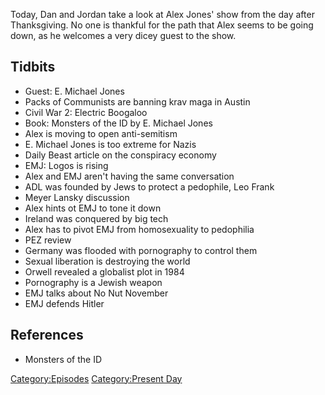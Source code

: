 {{DEFAULTSORT:
    #_EPISODE_0375:November 29, 2019
}}{{Episode
    | title           = November 29, 2019
    | caption         = [https://knowledgefight.libsyn.com/knowledge-fight-november-29-2019 Listen to this episode on Libsyn]
    | episodeNumber   = 375
    | length          = 01:57:11
    | airDate         = December 2, 2019
    | coverageDate    = November 29, 2019
    | episodeType     = [[:Category:Present Day|Present Day]]
    | appearance      = [[E. Michael Jones]], [[Leo Frank]], [[Meyer Lansky]]
    | previousEpisode = [[374: November 25, 2019]]
    | nextEpisode     = [[376: December 3-5, 2019]]
}}

{{Stub}}

Today, Dan and Jordan take a look at Alex Jones' show from the day after Thanksgiving. No one is thankful for the path that Alex seems to be going down, as he welcomes a very dicey guest to the show.

==Tidbits==

*Guest: E. Michael Jones
*Packs of Communists are banning krav maga in Austin
*Civil War 2: Electric Boogaloo
*Book: Monsters of the ID by E. Michael Jones
*Alex is moving to open anti-semitism
*E. Michael Jones is too extreme for Nazis
*Daily Beast article on the conspiracy economy
*EMJ: Logos is rising
*Alex and EMJ aren't having the same conversation
*ADL was founded by Jews to protect a pedophile, Leo Frank
*Meyer Lansky discussion
*Alex hints ot EMJ to tone it down
*Ireland was conquered by big tech
*Alex has to pivot EMJ from homosexuality to pedophilia
*PEZ review
*Germany was flooded with pornography to control them
*Sexual liberation is destroying the world
*Orwell revealed a globalist plot in 1984
*Pornography is a Jewish weapon
*EMJ talks about No Nut November
*EMJ defends Hitler

==References==

*Monsters of the ID

[[Category:Episodes]]
[[Category:Present Day]]